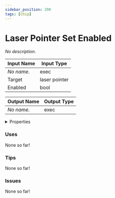 ```yaml
---
sidebar_position: 290
tags: [Chip]
---
```


# Laser Pointer Set Enabled

*No description.*




<EsbSvg />

| Input Name | Input Type |
|-----------|-----------|
| *No name.* | exec |
| Target | laser pointer |
| Enabled | bool |

| Output Name | Output Type |
|-----------|-----------|
| *No name.* | exec |


<details>
  <summary>Properties</summary>
  <div>
    <div>
    <table>
      <thead>
        <tr>
          <th>Is beta required?</th>
          <th>❌</th>
        </tr>
        <tr>
          <th>Is this chip a trolling risk?</th>
          <th>❌</th>
        </tr>
        <tr>
          <th>Chip UUID</th>
          <th>92c74863-0142-4c4a-b619-199793b75c3b</th>
        </tr>
      </thead>
    </table>
    </div>
  </div>
</details>

### Uses

None so far!

### Tips

None so far!

### Issues

None so far!